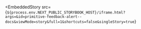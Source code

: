 
<EmbeddedStory
  src={`${process.env.NEXT_PUBLIC_STORYBOOK_HOST}/iframe.html?args=&id=primitive-feedback-alert--docs&viewMode=story&full=1&shortcuts=false&singleStory=true`}
></EmbeddedStory>
